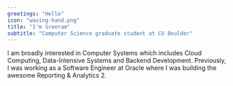 ```yaml
---
greetings: "Hello"
icon: "waving-hand.png"
title: "I'm Sreeram"
subtitle: "Computer Science graduate student at CU Boulder"
---
```

I am broadly interested in Computer Systems which includes Cloud Computing, Data-Intensive Systems and Backend Development. Previously, I was working as a Software Engineer at Oracle where I was building the awesome Reporting & Analytics 2. 
